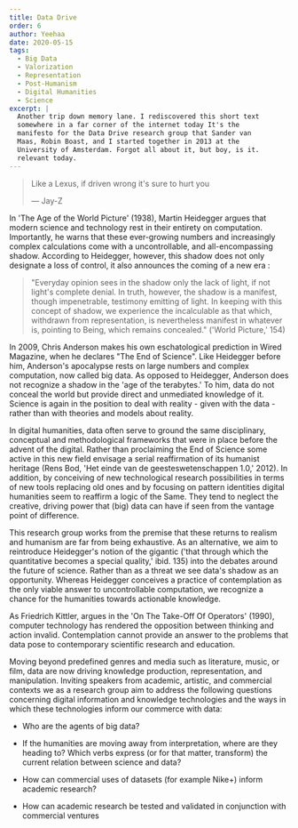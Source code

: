 ```yaml
---
title: Data Drive
order: 6
author: Yeehaa
date: 2020-05-15
tags: 
  - Big Data
  - Valorization
  - Representation
  - Post-Humanism
  - Digital Humanities
  - Science
excerpt: | 
  Another trip down memory lane. I rediscovered this short text 
  somewhere in a far corner of the internet today It's the
  manifesto for the Data Drive research group that Sander van
  Maas, Robin Boast, and I started together in 2013 at the
  University of Amsterdam. Forgot all about it, but boy, is it.  
  relevant today.
---
```

> Like a Lexus, if driven wrong it's sure to hurt you
>
> &mdash; Jay-Z

In 'The Age of the World Picture' (1938), Martin Heidegger argues that modern science and technology rest in their entirety on computation. Importantly, he warns that these ever-growing numbers and increasingly complex calculations come with a uncontrollable, and all-encompassing shadow. According to Heidegger, however, this shadow does not only designate a loss of control, it also announces the coming of a new era :

> "Everyday opinion sees in the shadow only the lack of light, 
> if not light's complete denial. In truth, however, the shadow 
> is a manifest, though impenetrable, testimony emitting of light. 
> In keeping with this concept of shadow, we experience the incalculable 
> as that which, withdrawn from representation, is nevertheless 
> manifest in whatever is, pointing to Being, 
> which remains concealed." ('World Picture,' 154)

In 2009, Chris Anderson makes his own eschatological prediction in Wired Magazine, when he declares "The End of Science". Like Heidegger before him, Anderson's apocalypse rests on large numbers and complex computation, now called big data. As opposed to Heidegger, Anderson does not recognize a shadow in the 'age of the terabytes.' To him, data do not conceal the world but provide direct and unmediated knowledge of it. Science is again in the position to deal with reality - given with the data - rather than with theories and models about reality.

In digital humanities, data often serve to ground the same disciplinary, conceptual and methodological frameworks that were in place before the advent of the digital. Rather than proclaiming the End of Science some active in this new field envisage a serial reaffirmation of its humanist heritage (Rens Bod, 'Het einde van de geesteswetenschappen 1.0,' 2012). In addition, by conceiving of new technological research possibilities in terms of new tools replacing old ones and by focusing on pattern identities digital humanities seem to reaffirm a logic of the Same. They tend to neglect the creative, driving power that (big) data can have if seen from the vantage point of difference. 

This research group works from the premise that these returns to realism and humanism are far from being exhaustive. As an alternative, we aim to reintroduce Heidegger's notion of the gigantic ('that through which the quantitative becomes a special quality,' ibid. 135) into the debates around the future of science. Rather than as a threat we see data's shadow as an opportunity. Whereas Heidegger conceives a practice of contemplation as the only viable answer to uncontrollable computation, we recognize a chance for the humanities towards actionable knowledge. 

As Friedrich Kittler, argues in the 'On The Take-Off Of Operators' (1990), computer technology has rendered the opposition between thinking and action invalid. Contemplation cannot provide an answer to the problems that data pose to contemporary scientific research and education.

Moving beyond predefined genres and media such as literature, music, or film, data are now driving knowledge production, representation, and manipulation. Inviting speakers from academic, artistic, and commercial contexts we as a research group aim to address the following questions concerning digital information and knowledge technologies and the ways in which these technologies inform our commerce with data: 

+ Who are the agents of big data?   

+ If the humanities are moving away from interpretation, where are they heading to? Which verbs express (or for that matter, transform) the current relation between science and data?   

+ How can commercial uses of datasets (for example Nike+) inform academic research?   

+ How can academic research be tested and validated in conjunction with commercial ventures   

